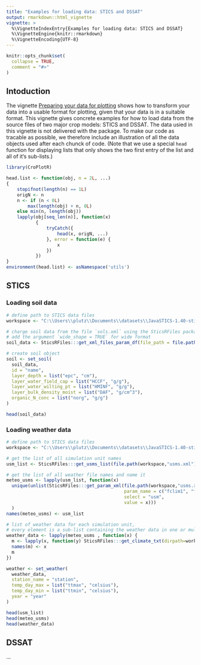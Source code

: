 ```yaml
---
title: "Examples for loading data: STICS and DSSAT"
output: rmarkdown::html_vignette
vignette: >
  %\VignetteIndexEntry{Examples for loading data: STICS and DSSAT}
  %\VignetteEngine{knitr::rmarkdown}
  %\VignetteEncoding{UTF-8}
---
```


```r
knitr::opts_chunk$set(
  collapse = TRUE,
  comment = "#>"
)
```
## Intoduction
The vignette [Preparing your data for plotting](set_data.html) shows how to transform your data into a usable format for plotting, given that your data is in a suitable format. This vignette gives concrete examples for how to load data from the source files of two major crop models: STICS and DSSAT. The data usied in this vignette is not delivered with the package. To make our code as tracable as possible, we therefore include an illustration of all the data objects used after each chunck of code. (Note that we use a special `head` function for displaying lists that only shows the two first entry of the list and all of it's sub-lists.)
```r
library(CroPlotR)
```
```r
head.list <- function(obj, n = 2L, ...)
{
    stopifnot(length(n) == 1L)
    origN <- n
    n <- if (n < 0L)
        max(length(obj) + n, 0L)
    else min(n, length(obj))
    lapply(obj[seq_len(n)], function(x)
           {
               tryCatch({
                   head(x, origN, ...)
               }, error = function(e) {
                   x
               })
           })
}
environment(head.list) <- asNamespace('utils')
```

## STICS
### Loading soil data
```r
# define path to STICS data files
workspace <- "C:\\Users\\plutz\\Documents\\datasets\\JavaSTICS-1.40-stics-8.50\\example"

# charge soil data from the file `sols.xml` using the SticsRFiles package in long format, 
# add the argument `wide_shape = TRUE` for wide format
soil_data <- SticsRFiles:::get_xml_files_param_df(file_path = file.path(workspace, "sols.xml"))

# create soil object
soil <- set_soil(
  soil_data, 
  id = "name", 
  layer_depth = list("epc", "cm"), 
  layer_water_field_cap = list("HCCF", "g/g"),
  layer_water_wilting_pt = list("HMINF", "g/g"), 
  layer_bulk_density_moist = list("DAF", "g/cm^3"),
  organic_N_conc = list("norg", "g/g")
)
```
```r
head(soil_data)
```

### Loading weather data
```r
# define path to STICS data files
workspace <- "C:\\Users\\plutz\\Documents\\datasets\\JavaSTICS-1.40-stics-8.50\\example"

# get the list of all simulation unit names
usm_list <- SticsRFiles:::get_usms_list(file.path(workspace,"usms.xml"))

# get the list of all weather file names and name it
meteo_usms <- lapply(usm_list, function(x) 
  unique(unlist(SticsRFiles:::get_param_xml(file.path(workspace,"usms.xml"), 
                                            param_name = c("fclim1", "fclim2"), 
                                            select = "usm", 
                                            value = x)))
  )
names(meteo_usms) <- usm_list

# list of weather data for each simulation unit, 
# every element is a sub-list containing the weather data in one or multiple data.frame(s)
weather_data <- lapply(meteo_usms , function(x) {
  m <- lapply(x, function(y) SticsRFiles:::get_climate_txt(dirpath=workspace, filename = y))
  names(m) <- x 
  m
})

weather <- set_weather(
  weather_data,
  station_name = "station",
  temp_day_max = list("ttmax", "celsius"),
  temp_day_min = list("ttmin", "celsius"),
  year = "year"
)
```
```r
head(usm_list)
head(meteo_usms)
head(weather_data)
```

## DSSAT
...
